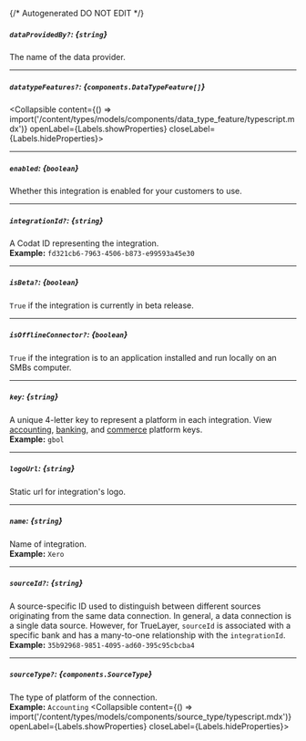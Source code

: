 {/* Autogenerated DO NOT EDIT  */}

##### `dataProvidedBy?`: *{`string`}*
The name of the data provider.

---
##### `datatypeFeatures?`: *{`components.DataTypeFeature[]`}*
<Collapsible content={() => import('/content/types/models/components/data_type_feature/typescript.mdx')} openLabel={Labels.showProperties} closeLabel={Labels.hideProperties}>
</Collapsible>

---
##### `enabled`: *{`boolean`}*
Whether this integration is enabled for your customers to use.

---
##### `integrationId?`: *{`string`}*
A Codat ID representing the integration.
<br/>
**Example:** `fd321cb6-7963-4506-b873-e99593a45e30`

---
##### `isBeta?`: *{`boolean`}*
`True` if the integration is currently in beta release.

---
##### `isOfflineConnector?`: *{`boolean`}*
`True` if the integration is to an application installed and run locally on an SMBs computer.

---
##### `key`: *{`string`}*
A unique 4\-letter key to represent a platform in each integration. View [accounting](https://docs.codat.io/integrations/accounting/overview\#platform\-keys), [banking](https://docs.codat.io/integrations/banking/overview\#platform\-keys), and [commerce](https://docs.codat.io/integrations/commerce/overview\#platform\-keys) platform keys.
<br/>
**Example:** `gbol`

---
##### `logoUrl`: *{`string`}*
Static url for integration's logo.

---
##### `name`: *{`string`}*
Name of integration.
<br/>
**Example:** `Xero`

---
##### `sourceId?`: *{`string`}*
A source\-specific ID used to distinguish between different sources originating from the same data connection. In general, a data connection is a single data source. However, for TrueLayer, `sourceId` is associated with a specific bank and has a many\-to\-one relationship with the `integrationId`.
<br/>
**Example:** `35b92968-9851-4095-ad60-395c95cbcba4`

---
##### `sourceType?`: *{`components.SourceType`}*
The type of platform of the connection.
<br/>
**Example:** `Accounting`
<Collapsible content={() => import('/content/types/models/components/source_type/typescript.mdx')} openLabel={Labels.showProperties} closeLabel={Labels.hideProperties}>
</Collapsible>


